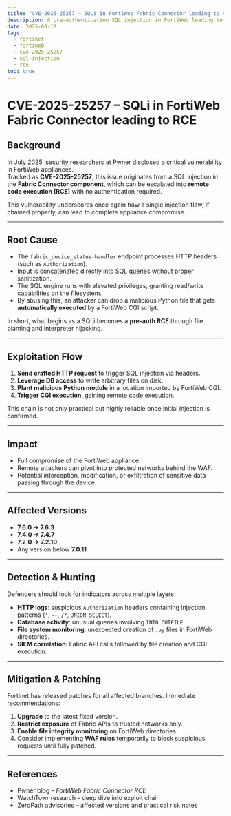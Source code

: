 ```yaml
---
title: "CVE-2025-25257 – SQLi in FortiWeb Fabric Connector leading to RCE"
description: A pre-authentication SQL injection in FortiWeb leading to full remote code execution on the appliance.
date: 2025-08-18
tags:
  - fortinet
  - fortiweb
  - cve-2025-25257
  - sql-injection
  - rce
toc: true
---
```


# CVE-2025-25257 – SQLi in FortiWeb Fabric Connector leading to RCE

## Background
In July 2025, security researchers at Pwner disclosed a critical vulnerability in FortiWeb appliances.  
Tracked as **CVE-2025-25257**, this issue originates from a SQL injection in the **Fabric Connector component**, which can be escalated into **remote code execution (RCE)** with no authentication required.  

This vulnerability underscores once again how a single injection flaw, if chained properly, can lead to complete appliance compromise.

---

## Root Cause
- The `fabric_device_status-handler` endpoint processes HTTP headers (such as `Authorization`).  
- Input is concatenated directly into SQL queries without proper sanitization.  
- The SQL engine runs with elevated privileges, granting read/write capabilities on the filesystem.  
- By abusing this, an attacker can drop a malicious Python file that gets **automatically executed** by a FortiWeb CGI script.  

In short, what begins as a SQLi becomes a **pre-auth RCE** through file planting and interpreter hijacking.

---

## Exploitation Flow
1. **Send crafted HTTP request** to trigger SQL injection via headers.  
2. **Leverage DB access** to write arbitrary files on disk.  
3. **Plant malicious Python module** in a location imported by FortiWeb CGI.  
4. **Trigger CGI execution**, gaining remote code execution.  

This chain is not only practical but highly reliable once initial injection is confirmed.

---

## Impact
- Full compromise of the FortiWeb appliance.  
- Remote attackers can pivot into protected networks behind the WAF.  
- Potential interception, modification, or exfiltration of sensitive data passing through the device.  

---

## Affected Versions
- **7.6.0 → 7.6.3**  
- **7.4.0 → 7.4.7**  
- **7.2.0 → 7.2.10**  
- Any version below **7.0.11**

---

## Detection & Hunting
Defenders should look for indicators across multiple layers:  

- **HTTP logs**: suspicious `Authorization` headers containing injection patterns (`'`, `--`, `/*`, `UNION SELECT`).  
- **Database activity**: unusual queries involving `INTO OUTFILE`.  
- **File system monitoring**: unexpected creation of `.py` files in FortiWeb directories.  
- **SIEM correlation**: Fabric API calls followed by file creation and CGI execution.  

---

## Mitigation & Patching
Fortinet has released patches for all affected branches. Immediate recommendations:  

1. **Upgrade** to the latest fixed version.  
2. **Restrict exposure** of Fabric APIs to trusted networks only.  
3. **Enable file integrity monitoring** on FortiWeb directories.  
4. Consider implementing **WAF rules** temporarily to block suspicious requests until fully patched.  

---

## References
- Pwner blog – *FortiWeb Fabric Connector RCE*  
- WatchTowr research – deep dive into exploit chain  
- ZeroPath advisories – affected versions and practical risk notes
